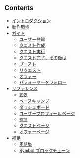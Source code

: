 ## Contents

- [イントロダクション](/docs)
- [動作環境](/docs/requirements)
- [ガイド](/docs/guide)
  - [ユーザー登録](/docs/guide/registration)
  - [クエスト作成](/docs/guide/quest-creation)
  - [クエスト実行](/docs/guide/quest-performance)
  - [クエスト完了、その後は](/docs/guide/quest-epilogue)
  - [ブースト](/docs/guide/boost)
  - [リクエスト](/docs/guide/request)
  - [オファー](/docs/guide/offer)
  - [パフォーマーをフォロー](/docs/guide/follow)
- [リファレンス](/docs/reference)
  - [設定](/docs/reference/settings)
  - [ベースキャンプ](/docs/reference/basecamp)
  - [ダッシュボード](/docs/reference/dashboard)
  - [ユーザープロフィールページ](/docs/reference/user-profile-page)
  - [探す](/docs/reference/explore)
  - [クエストページ](/docs/reference/quest-page)
  - [オファーページ](/docs/reference/offer-page)
- [補足](/docs/supplement)
  - [用語集](/docs/supplement/glossary)
  - [Symbol ブロックチェーン](/docs/supplement/symbol-blockchain)
